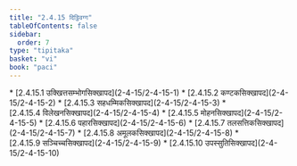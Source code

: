 ```yaml
---
title: "2.4.15 दिट्ठिवग्ग"
tableOfContents: false
sidebar:
  order: 7
type: "tipitaka"
basket: "vi"
book: "paci"
---
```



<DynamicBreadcrumb />



<TableOfContents book="paci" section="2.4.15">
* [2.4.15.1 उक्खित्तसम्भोगसिक्खापद](2-4-15/2-4-15-1)
* [2.4.15.2 कण्टकसिक्खापद](2-4-15/2-4-15-2)
* [2.4.15.3 सहधम्मिकसिक्खापद](2-4-15/2-4-15-3)
* [2.4.15.4 विलेखनसिक्खापद](2-4-15/2-4-15-4)
* [2.4.15.5 मोहनसिक्खापद](2-4-15/2-4-15-5)
* [2.4.15.6 पहारसिक्खापद](2-4-15/2-4-15-6)
* [2.4.15.7 तलसत्तिकसिक्खापद](2-4-15/2-4-15-7)
* [2.4.15.8 अमूलकसिक्खापद](2-4-15/2-4-15-8)
* [2.4.15.9 सञ्चिच्चसिक्खापद](2-4-15/2-4-15-9)
* [2.4.15.10 उपस्सुतिसिक्खापद](2-4-15/2-4-15-10)
</TableOfContents>